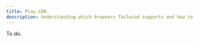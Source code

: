 ---
title: Play CDN
description: Understanding which browsers Tailwind supports and how to manage vendor prefixes.
---

To do.
